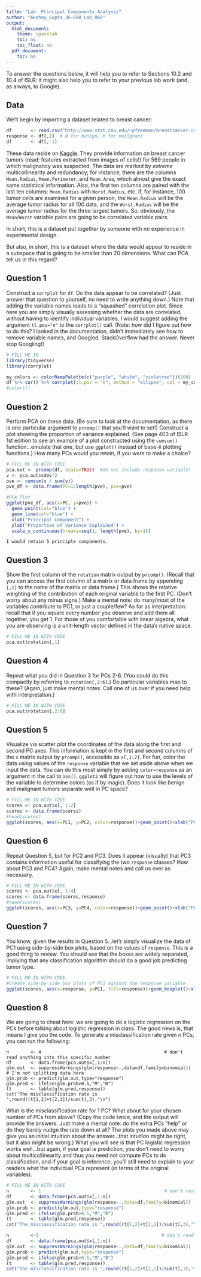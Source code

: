 ---
title: "Lab: Principal Components Analysis"
author: "Akshay_Gupta_36-600_Lab_06R"
output:
  html_document:
    theme: spacelab
    toc: no
    toc_float: no
  pdf_document:
    toc: no
---

To answer the questions below, it will help you to refer to Sections 10.2 and 10.4 of ISLR; it might also help you to refer to your previous lab work (and, as always, to Google). 

## Data

We'll begin by importing a dataset related to breast cancer:
```{r}
df       <- read.csv("http://www.stat.cmu.edu/~pfreeman/breastcancer.csv",stringsAsFactors=TRUE)
response <- df[,1]  # B for benign, M for malignant
df       <- df[,-1]
```
These data reside on [Kaggle](https://www.kaggle.com/mciml/breast-cancer-wisconsin-data). They provide information on breast cancer tumors (read: features extracted from images of cells!) for 569 people in which malignancy was suspected. The data are marked by *extreme* multicollinearity and redundancy; for instance, there are the columns `Mean.Radius`, `Mean.Perimeter`, and `Mean.Area`, which almost give the exact same statistical information. Also, the first ten columns are paired with the last ten columns: `Mean.Radius` with `Worst.Radius`, etc. If, for instance, 100 tumor cells are examined for a given person, the `Mean.Radius` will be the average tumor radius for all 100 data, and the `Worst.Radius` will be the average tumor radius for the three largest tumors. So, obviously, the `Mean`/`Worst` variable pairs are going to be correlated variable pairs.

In short, this is a dataset put together by someone with no experience in experimental design.

But also, in short, this is a dataset where the data would appear to reside in a subspace that is going to be smaller than 20 dimensions. What can PCA tell us in this regard?

## Question 1

Construct a `corrplot` for `df`. Do the data appear to be correlated? (Just answer that question to yourself, no need to write anything down.) Note that adding the variable names leads to a "squashed" correlation plot. Since here you are simply visually assessing whether the data are correlated, without having to identify individual variables, I would suggest adding the argument `tl.pos="n"` to the `corrplot()` call. (Note: how did I figure out how to do this? I looked in the documentation, didn't immediately see how to remove variable names, and Googled. StackOverflow had the answer. Never stop Googling!)
```{r}
# FILL ME IN
library(tidyverse)
library(corrplot)

my_colors <- colorRampPalette(c("purple", "white", "violetred"))(200)
df %>% cor() %>% corrplot(tl.pos = "n", method = "ellipse", col = my_colors)
#colors()
```

## Question 2

Perform PCA on these data. (Be sure to look at the documentation, as there is one particular argument to `prcomp()` that you'll want to set!) Construct a plot showing the proportion of variance explained. (See page 403 of ISLR 1st edition to see an example of a plot constructed using the `cumsum()` function...emulate that one, but use `ggplot()` instead of base-`R` plotting functions.) How many PCs would you retain, if you were to make a choice?
```{r}
# FILL ME IN WITH CODE
pca.out <- prcomp(df, scale=TRUE)  #do not include response variable!
v <- pca.out$sdev^2
pve <- cumsum(v / sum(v))
pve_df <- data.frame(PC=1:length(pve), pve=pve)

#PCA Plot
ggplot(pve_df, aes(x=PC, y=pve)) +
  geom_point(col="blue") +
  geom_line(col="blue") + 
  xlab("Principal Component") +
  ylab("Proportion of Variance Explained") +
  scale_x_continuous(breaks=seq(1, length(pve), by=1))
```
```
I would retain 5 principle components.
```

## Question 3

Show the first column of the `rotation` matrix output by `prcomp()`. (Recall that you can access the first column of a matrix or data frame by appending `[,1]` to the name of the matrix or data frame.) This shows the relative weighting of the contribution of each original variable to the first PC. (Don't worry about any minus signs.) Make a mental note: do many/most of the variables contribute to PC1, or just a couple/few? As far as interpretation: recall that if you square every number you observe and add them all together, you get 1. For those of you comfortable with linear algebra, what you are observing is a unit-length vector defined in the data's native space.
```{r}
# FILL ME IN WITH CODE
pca.out$rotation[,1]
```

## Question 4

Repeat what you did in Question 3 for PCs 2-6. (You could do this compactly by referring to `rotation[,2:6]`.) Do particular variables map to these? (Again, just make mental notes. Call one of us over if you need help with interpretation.)
```{r}
# FILL ME IN WITH CODE
pca.out$rotation[,2:6]
```

## Question 5

Visualize via scatter plot the coordinates of the data along the first and second PC axes. This information is kept in the first and second columns of the `x` matrix output by `prcomp()`, accessible as `x[,1:2]`. For fun, color the data using values of the `response` variable that we set aside above when we input the data. You can do this most simply by adding `color=response` as an argument in the call to `aes()`. `ggplot2` will figure out how to use the levels of the variable to determine colors (as if by magic). Does it look like benign and malignant tumors separate well in PC space?
```{r}
# FILL ME IN WITH CODE
scores <- pca.out$x[, 1:2]
scores <- data.frame(scores)
#head(scores)
ggplot(scores, aes(x=PC1, y=PC2, color=response))+geom_point()+xlab("PC1")+ylab("PC2")+ggtitle("Scatter Plot of First and Second Principal Components")+theme(plot.title = element_text(hjust = 0.5))
```

## Question 6

Repeat Question 5, but for PC2 and PC3. Does it appear (visually) that PC3 contains information useful for classifying the two `response` classes? How about PC3 and PC4? Again, make mental notes and call us over as necessary.
```{r}
# FILL ME IN WITH CODE
scores <- pca.out$x[, 1:4]
scores <- data.frame(scores,response)
#head(scores)
ggplot(scores, aes(x=PC3, y=PC4, color=response))+geom_point()+xlab("PC3")+ylab("PC4")+ggtitle("Scatter Plot of Third and Fourth Principal Components")+theme(plot.title = element_text(hjust = 0.5))
```

## Question 7

You know, given the results in Question 5...let's simply visualize the data of PC1 using side-by-side box plots, based on the values of `response`. This is a good thing to review. You should see that the boxes are widely separated, implying that any classification algorithm should do a good job predicting tumor type.
```{r}
# FILL ME IN WITH CODE
#Create side-by-side box plots of PC1 against the response variable
ggplot(scores, aes(x=response, y=PC1, fill=response))+geom_boxplot()+xlab("Response Variable")+ylab("PC1")+ggtitle("Box Plots of PC1 by Response Variable")+theme(plot.title = element_text(hjust = 0.5))
```

## Question 8

We are going to cheat here: we are going to do a logistic regression on the PCs before talking about logistic regression in class. The good news is, that means I give you the code. To generate a misclassification rate given $n$ PCs, you can run the following:
```
n        <- 4                                              # don't read anything into this specific number
df       <- data.frame(pca.out$x[,1:n])
glm.out  <- suppressWarnings(glm(response~.,data=df,family=binomial))  # I'm not splitting data here
glm.prob <- predict(glm.out,type="response")
glm.pred <- ifelse(glm.prob>0.5,"M","B")
(t       <- table(glm.pred,response))
cat("The misclassification rate is ",round((t[1,2]+t[2,1])/sum(t),3),"\n")
```
What is the misclassification rate for 1 PC? What about for your chosen number of PCs from above? (Copy the code twice, and the output will provide the answers. Just make a mental note: do the extra PCs "help" or do they barely nudge the rate down at all? The plots you made above may give you an initial intuition about the answer...that intuition might be right, but it also might be wrong.) What you will see is that PC logistic regression works well...but again, if your goal is prediction, you don't need to worry about multicollinearity and thus you need not compute PCs to do classification, and if your goal is inference, you'll still need to explain to your readers what the individual PCs represent (in terms of the original variables).
```{r}
# FILL ME IN WITH CODE
n        <- 1                                              # don't read anything into this specific number
df       <- data.frame(pca.out$x[,1:n])
glm.out  <- suppressWarnings(glm(response~.,data=df,family=binomial))  # I'm not splitting data here
glm.prob <- predict(glm.out,type="response")
glm.pred <- ifelse(glm.prob>0.5,"M","B")
(t       <- table(glm.pred,response))
cat("The misclassification rate is ",round((t[1,2]+t[2,1])/sum(t),3),"\n")

n        <-5                                              # don't read anything into this specific number
df       <- data.frame(pca.out$x[,1:n])
glm.out  <- suppressWarnings(glm(response~.,data=df,family=binomial))  # I'm not splitting data here
glm.prob <- predict(glm.out,type="response")
glm.pred <- ifelse(glm.prob>0.5,"M","B")
(t       <- table(glm.pred,response))
cat("The misclassification rate is ",round((t[1,2]+t[2,1])/sum(t),3),"\n")
```
